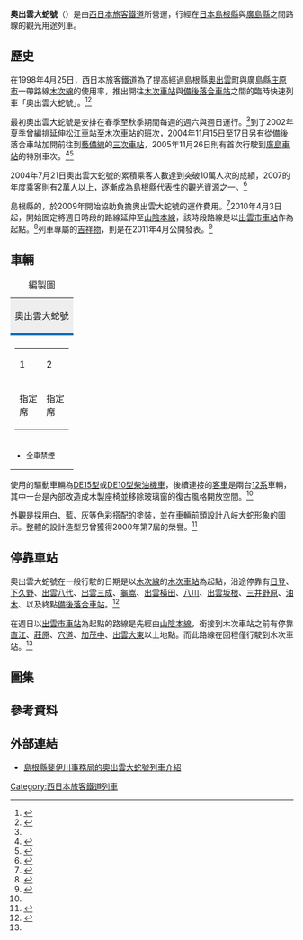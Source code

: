 {{noteTA
|1=zh-hans:站; zh-hk:站; zh-tw:車站;
|2=zh-hans:毫米; zh-hk:毫米; zh-tw:公釐;
}}
{{Infobox rail service
| name            = 奧出雲大蛇號
| native_name    = {{lang|ja|奥出雲おろち号}}
| image           = Okuizumo Orochi kisuki sta 20170915.jpg
| image_width    = 300px
| caption        = 攝於2017年，停靠在[[木次車站|木次車站]]的奧出雲大蛇號列車。
| type            = 普通列車
| status          = 營運中
| locale          = [[島根縣|島根縣]]與[[廣島縣|廣島縣]]
| first           = 1998年4月25日
| operator       = [[西日本旅客鐵道|西日本旅客鐵道]]
| start           = 木次車站、[[出雲市車站|出雲市車站]]（週日）
| end             = [[備後落合車站|備後落合車站]]
| frequency     = 週五至週日與其它特定期間
| line_used     = [[木次線|木次線]]、[[山陰本線|山陰本線]]（週日）
| class          = 指定席
| stock          = [[日本國鐵DE15型柴油機車|DE15型]]、[[日本國鐵DE10型柴油機車|DE10型]]與[[日本國鐵12系鐵路客車|12系]]
| gauge          = {{RailGauge|1067mm|lk=on}}
| el              = [[直流電|直流電]]1500[[伏特|伏特]]（出雲市至[[宍道車站|宍道]]之間）
}}
'''奧出雲大蛇號'''（{{jpn|hg=奥出雲おろち号|rm=Okuizumo Orochi Gō}}）是由[[西日本旅客鐵道|西日本旅客鐵道]]所營運，行經在[[日本|日本]][[島根縣|島根縣]]與[[廣島縣|廣島縣]]之間路線的觀光用途列車。

== 歷史 ==
在1998年4月25日，西日本旅客鐵道為了提高經過島根縣[[奧出雲町|奧出雲町]]與廣島縣[[庄原市|庄原市]]一帶路線[[木次線|木次線]]的使用率，推出開往[[木次車站|木次車站]]與[[備後落合車站|備後落合車站]]之間的臨時快速列車「奧出雲大蛇號」。<ref>{{cite book |script-title=ja:《鉄道ジャーナル》第32巻第7号 |publisher={{lang|ja|鉄道ジャーナル}} |date=1998-07 |page=103頁}}</ref><ref name="jiji">{{cite web |url=https://www.jiji.com/jc/v2?id=20100714kanko_ressha_09 |script-title=ja:ＪＲ西「奥出雲おろち号 |work=[[時事通信社|時事通信社]] |accessdate=2020-08-21 |archive-date=2020-04-26 |archive-url=https://web.archive.org/web/20200426011058/https://www.jiji.com/jc/v2?id=20100714kanko_ressha_09 |dead-url=no }}</ref>

最初奧出雲大蛇號是安排在春季至秋季期間每週的週六與週日運行。<ref name="jiji"/>到了2002年夏季曾編排延伸[[松江車站_(日本)|松江車站]]至木次車站的班次，2004年11月15日至17日另有從備後落合車站加開前往到[[藝備線|藝備線]]的[[三次車站|三次車站]]，2005年11月26日則有首次行駛到[[廣島車站|廣島車站]]的特別車次。<ref>{{cite web |url=http://www.chugoku-np.co.jp/News/Tn04111640.html |archive-url=https://web.archive.org/web/20050210210459/http://www.chugoku-np.co.jp/News/Tn04111640.html |dead-url=yes |script-title=ja:おろち号、備北路デビュー |work=[[中國新聞_(日本)|中國新聞]] |date=2004-11-16 |archive-date=2005-02-10 |accessdate=2020-08-21 }}</ref><ref>{{cite book |script-title=ja:《鉄道ファン》2006年3月号 |publisher=交友社 |date=2006-03 |page=169頁}}</ref>

2004年7月21日奧出雲大蛇號的累積乘客人數達到突破10萬人次的成績，2007的年度乘客則有2萬人以上，逐漸成為島根縣代表性的觀光資源之一。<ref>{{cite web |url=http://www.sanin-chuo.co.jp/news/2004/07/24/03.html |archive-url=https://web.archive.org/web/20050220011436/http://www.sanin-chuo.co.jp/news/2004/07/24/03.html |dead-url=yes |script-title=ja:ＪＲ木次線のトロッコ列車が乗車１０万人達成 |work=山陰中央新報 |archive-date=2005-02-20 |accessdate=2020-08-21 }}</ref>

島根縣的{{nihongo|[[斐伊川|斐伊川]]事務局「出雲之國」|出雲の國・斐伊川サミット}}，於2009年開始協助負擔奧出雲大蛇號的運作費用。<ref>{{cite web |url=https://www.town.okuizumo.shimane.jp/zenpen.pdf |archive-url=https://web.archive.org/web/20160308002653/https://www.town.okuizumo.shimane.jp/zenpen.pdf |dead-url=yes |script-title=ja:心豊かで潤いと活力のある奥出雲 |work=[[奧出雲町|奧出雲町]]政府 |format=[[PDF|PDF]] |date=2011-03 |archive-date=2016-03-08 |accessdate=2020-08-21 }}</ref>2010年4月3日起，開始固定將週日時段的路線延伸至[[山陰本線|山陰本線]]，該時段路線是以[[出雲市車站|出雲市車站]]作為起點。<ref>{{cite web |url=https://www.city.izumo.shimane.jp/www/contents/1297848892956/files/torokko.pdf |archive-url=https://web.archive.org/web/20140725084536/https://www.city.izumo.shimane.jp/www/contents/1297848892956/files/torokko.pdf |dead-url=yes |script-title=ja:トロッコ列車「奥出雲おろち号」の JR 出雲市駅片道延長運行（臨時運行の実施）について |work=[[出雲市|出雲市]]政府 |format=PDF |archive-date=2014-07-25 |accessdate=2020-08-21 }}</ref>列車專屬的[[吉祥物|吉祥物]]{{nihongo|「大蛇」|おろっち}}，則是在2011年4月公開發表。<ref>{{cite web |url=http://www.hiikawa-summit.info/orochi/index.php?itemid=89 |archive-url=https://web.archive.org/web/20111205032010/http://www.hiikawa-summit.info/orochi/index.php?itemid=89 |dead-url=yes |script-title=ja:トロッコ列車「奥出雲おろち号」マスコットキャラクターが「おろっち」に決定 |work={{lang|ja|出雲の國・斐伊川サミット}} |date=2011-04-15 |archive-date=2011-12-05 |accessdate=2020-08-21 }}</ref>

== 車輛 ==
{|style="width:15em; float:left; margin:1em 1em 1em 1em; border:1px solid gray; text-align:center;"
|+ 編製圖
|style="background-color:#eee; border-bottom:solid 4px #0072bc;"|奧出雲大蛇號
|-
|style="font-size:80%;"|{{TrainDirection|備後落合|木次}}
|-
|
{|class="wikitable" style="font-size:80%; float:center; margin:0em auto;"
|-
|style="width:2em;"|1
|style="width:2em;"|2
|-
|指定席
|指定席
|}
|-
|style="font-size:80%; text-align:left;"|
* 全車禁煙
|}
使用的驅動車輛為[[日本國鐵DE15型柴油機車|DE15型]]或[[日本國鐵DE10型柴油機車|DE10型]][[柴油機車|柴油機車]]，後續連接的[[鐵路客車|客車]]是兩台[[日本國鐵12系鐵路客車|12系]]車輛，其中一台是內部改造成木製座椅並移除玻璃窗的復古風格開放空間。<ref name="jiji"/>

外觀是採用白、藍、灰等色彩搭配的塗裝，並在車輛前頭設計[[八岐大蛇|八岐大蛇]]形象的圖示。整體的設計造型另曾獲得2000年第7屆{{nihongo|島根景觀獎|しまね景観賞}}的{{nihongo|加工製品·其他部門優秀獎|工作物·その他部門優秀賞}}榮譽。<ref>{{cite web |url=https://www.pref.shimane.lg.jp/infra/nature/keikan/keikan_sho/index.data/07sakuhinsyuu.pdf?site=sp |script-title=ja:工作物・その他部門 優秀賞 ＪＲ木次線トロッコ列車「奥出雲おろち号」 |work=[[島根縣|島根縣]]政府 |format=PDF |page=12頁 |date=2000-02 |accessdate=2020-08-21}}</ref>
{{clear}}
== 停靠車站 ==
奧出雲大蛇號在一般行駛的日期是以[[木次線|木次線]]的[[木次車站|木次車站]]為起點，沿途停靠有[[日登車站|日登]]、[[下久野車站|下久野]]、[[出雲八代車站|出雲八代]]、[[出雲三成車站|出雲三成]]、[[龜嵩車站|龜嵩]]、[[出雲橫田車站|出雲橫田]]、[[八川車站|八川]]、[[出雲坂根車站|出雲坂根]]、[[三井野原車站|三井野原]]、[[油木車站|油木]]、以及終點[[備後落合車站|備後落合車站]]。<ref name="Hiikawa">{{cite web|url=http://www.hiikawa-summit.info/orochi/|script-title=ja:トロッコ列車「奥出雲おろち号」|work={{lang|ja|出雲の國・斐伊川サミット事務局}}|accessdate=2020-08-21|archive-date=2021-01-03|archive-url=https://web.archive.org/web/20210103095017/http://www.hiikawa-summit.info/orochi/|dead-url=no}}</ref>

在週日以[[出雲市車站|出雲市車站]]為起點的路線是先經由[[山陰本線|山陰本線]]，銜接到木次車站之前有停靠[[直江車站|直江]]、[[莊原車站|莊原]]、[[宍道車站|穴道]]、[[加茂中車站|加茂中]]、[[出雲大東車站|出雲大東]]以上地點。而此路線在回程僅行駛到木次車站。<ref name="Hiikawa"/>

== 圖集 ==
{{Gallery
 |title  = 奧出雲大蛇號的內外觀
 |width  = 300
 |height = 300
 |lines  = 2
 |align = center
 |File:DE15 2558.jpg|[[日本國鐵DE15型柴油機車|DE15型]][[柴油機車|柴油機車]]的首節車輛。
 |File:Okuizumo Orochi-go Locomotive.jpg|首節車輛前方有[[八岐大蛇|八岐大蛇]]形象的圖示。
 |File:JRW series12 801 (Okuizumo Orochi).JPG|中間車輛為一般國鐵12系客車。
 |File:JRW series12 801 inside (Okuizumo Orochi).JPG|中間車輛的座位樣式。
 |File:JRW series13 801 (Okuizumo Orochi).JPG|末端車輛是無窗開放空間的國鐵12系客車。
 |File:JRW series13 801 inside (Okuizumo Orochi).JPG|末端車輛設有木製的桌椅。
 |File:Okuizumo Orochi-go Ceiling.jpg|車輛天花板有復古造型的燈具，並有八岐大蛇模樣的照明設施。
}}

== 參考資料 ==
{{reflist}}

== 外部連結 ==
{{Commons Category|Okuizumo Orochi gō}}
*[http://www.hiikawa-summit.info/orochi/ 島根縣斐伊川事務局的奧出雲大蛇號列車介紹] {{Wayback|url=http://www.hiikawa-summit.info/orochi/ |date=20210103095017 }}

{{Authority control}}
{{DEFAULTSORT:Okuizumo Orochi Gō}}
[[Category:西日本旅客鐵道列車|Category:西日本旅客鐵道列車]]